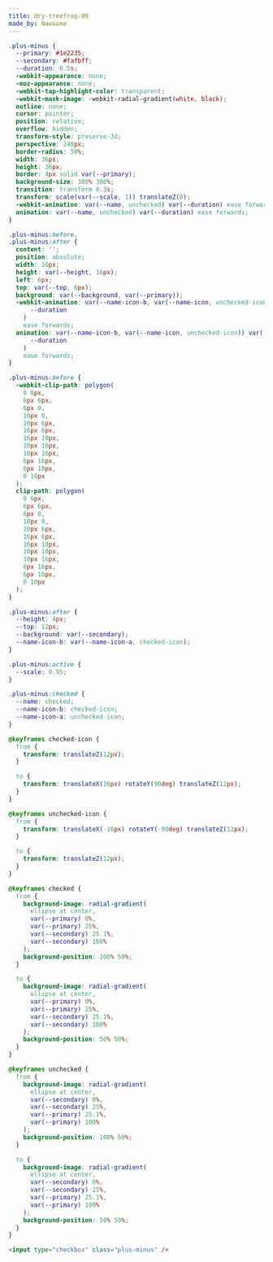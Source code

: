 ```yaml
---
title: dry-treefrog-99
made_by: Nawsome
---
```


```css
.plus-minus {
  --primary: #1e2235;
  --secondary: #fafbff;
  --duration: 0.5s;
  -webkit-appearance: none;
  -moz-appearance: none;
  -webkit-tap-highlight-color: transparent;
  -webkit-mask-image: -webkit-radial-gradient(white, black);
  outline: none;
  cursor: pointer;
  position: relative;
  overflow: hidden;
  transform-style: preserve-3d;
  perspective: 240px;
  border-radius: 50%;
  width: 36px;
  height: 36px;
  border: 4px solid var(--primary);
  background-size: 300% 300%;
  transition: transform 0.3s;
  transform: scale(var(--scale, 1)) translateZ(0);
  -webkit-animation: var(--name, unchecked) var(--duration) ease forwards;
  animation: var(--name, unchecked) var(--duration) ease forwards;
}

.plus-minus:before,
.plus-minus:after {
  content: '';
  position: absolute;
  width: 16px;
  height: var(--height, 16px);
  left: 6px;
  top: var(--top, 6px);
  background: var(--background, var(--primary));
  -webkit-animation: var(--name-icon-b, var(--name-icon, unchecked-icon)) var(
      --duration
    )
    ease forwards;
  animation: var(--name-icon-b, var(--name-icon, unchecked-icon)) var(
      --duration
    )
    ease forwards;
}

.plus-minus:before {
  -webkit-clip-path: polygon(
    0 6px,
    6px 6px,
    6px 0,
    10px 0,
    10px 6px,
    16px 6px,
    16px 10px,
    10px 10px,
    10px 16px,
    6px 16px,
    6px 10px,
    0 10px
  );
  clip-path: polygon(
    0 6px,
    6px 6px,
    6px 0,
    10px 0,
    10px 6px,
    16px 6px,
    16px 10px,
    10px 10px,
    10px 16px,
    6px 16px,
    6px 10px,
    0 10px
  );
}

.plus-minus:after {
  --height: 4px;
  --top: 12px;
  --background: var(--secondary);
  --name-icon-b: var(--name-icon-a, checked-icon);
}

.plus-minus:active {
  --scale: 0.95;
}

.plus-minus:checked {
  --name: checked;
  --name-icon-b: checked-icon;
  --name-icon-a: unchecked-icon;
}

@keyframes checked-icon {
  from {
    transform: translateZ(12px);
  }

  to {
    transform: translateX(16px) rotateY(90deg) translateZ(12px);
  }
}

@keyframes unchecked-icon {
  from {
    transform: translateX(-16px) rotateY(-90deg) translateZ(12px);
  }

  to {
    transform: translateZ(12px);
  }
}

@keyframes checked {
  from {
    background-image: radial-gradient(
      ellipse at center,
      var(--primary) 0%,
      var(--primary) 25%,
      var(--secondary) 25.1%,
      var(--secondary) 100%
    );
    background-position: 100% 50%;
  }

  to {
    background-image: radial-gradient(
      ellipse at center,
      var(--primary) 0%,
      var(--primary) 25%,
      var(--secondary) 25.1%,
      var(--secondary) 100%
    );
    background-position: 50% 50%;
  }
}

@keyframes unchecked {
  from {
    background-image: radial-gradient(
      ellipse at center,
      var(--secondary) 0%,
      var(--secondary) 25%,
      var(--primary) 25.1%,
      var(--primary) 100%
    );
    background-position: 100% 50%;
  }

  to {
    background-image: radial-gradient(
      ellipse at center,
      var(--secondary) 0%,
      var(--secondary) 25%,
      var(--primary) 25.1%,
      var(--primary) 100%
    );
    background-position: 50% 50%;
  }
}
```

```html
<input type="checkbox" class="plus-minus" />
```
